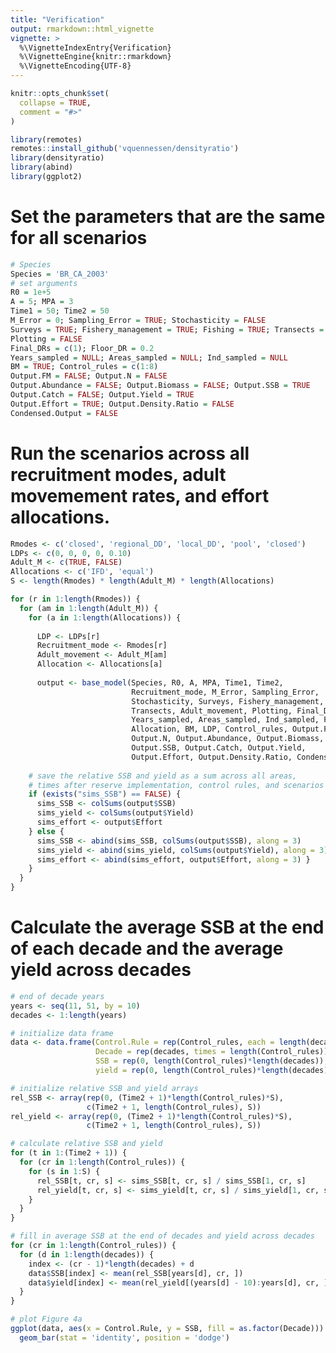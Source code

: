 ```yaml
---
title: "Verification"
output: rmarkdown::html_vignette
vignette: >
  %\VignetteIndexEntry{Verification}
  %\VignetteEngine{knitr::rmarkdown}
  %\VignetteEncoding{UTF-8}
---
```


```r
knitr::opts_chunk$set(
  collapse = TRUE,
  comment = "#>"
)
```

```r
library(remotes)
remotes::install_github('vquennessen/densityratio')
library(densityratio)
library(abind)
library(ggplot2)
```
# Set the parameters that are the same for all scenarios
```r
# Species
Species = 'BR_CA_2003'
# set arguments
R0 = 1e+5
A = 5; MPA = 3
Time1 = 50; Time2 = 50
M_Error = 0; Sampling_Error = TRUE; Stochasticity = FALSE
Surveys = TRUE; Fishery_management = TRUE; Fishing = TRUE; Transects = 24
Plotting = FALSE
Final_DRs = c(1); Floor_DR = 0.2
Years_sampled = NULL; Areas_sampled = NULL; Ind_sampled = NULL
BM = TRUE; Control_rules = c(1:8)
Output.FM = FALSE; Output.N = FALSE
Output.Abundance = FALSE; Output.Biomass = FALSE; Output.SSB = TRUE
Output.Catch = FALSE; Output.Yield = TRUE
Output.Effort = TRUE; Output.Density.Ratio = FALSE
Condensed.Output = FALSE
```

# Run the scenarios across all recruitment modes, adult movemement rates, and effort allocations. 
```r
Rmodes <- c('closed', 'regional_DD', 'local_DD', 'pool', 'closed')
LDPs <- c(0, 0, 0, 0, 0.10)
Adult_M <- c(TRUE, FALSE)
Allocations <- c('IFD', 'equal')
S <- length(Rmodes) * length(Adult_M) * length(Allocations)

for (r in 1:length(Rmodes)) {
  for (am in 1:length(Adult_M)) {
    for (a in 1:length(Allocations)) {
      
      LDP <- LDPs[r]
      Recruitment_mode <- Rmodes[r]
      Adult_movement <- Adult_M[am]
      Allocation <- Allocations[a]
      
      output <- base_model(Species, R0, A, MPA, Time1, Time2, 
                           Recruitment_mode, M_Error, Sampling_Error, 
                           Stochasticity, Surveys, Fishery_management, Fishing, 
                           Transects, Adult_movement, Plotting, Final_DRs, 
                           Years_sampled, Areas_sampled, Ind_sampled, Floor_DR, 
                           Allocation, BM, LDP, Control_rules, Output.FM, 
                           Output.N, Output.Abundance, Output.Biomass, 
                           Output.SSB, Output.Catch, Output.Yield,
                           Output.Effort, Output.Density.Ratio, Condensed.Output)
      
    # save the relative SSB and yield as a sum across all areas, 
    # times after reserve implementation, control rules, and scenarios
    if (exists("sims_SSB") == FALSE) {
      sims_SSB <- colSums(output$SSB)
      sims_yield <- colSums(output$Yield)
      sims_effort <- output$Effort
    } else { 
      sims_SSB <- abind(sims_SSB, colSums(output$SSB), along = 3)
      sims_yield <- abind(sims_yield, colSums(output$Yield), along = 3)
      sims_effort <- abind(sims_effort, output$Effort, along = 3) }
    }
  }
}
```

# Calculate the average SSB at the end of each decade and the average yield across decades
```r
# end of decade years
years <- seq(11, 51, by = 10)
decades <- 1:length(years)

# initialize data frame
data <- data.frame(Control.Rule = rep(Control_rules, each = length(decades)), 
                   Decade = rep(decades, times = length(Control_rules)),
                   SSB = rep(0, length(Control_rules)*length(decades)), 
                   yield = rep(0, length(Control_rules)*length(decades)))

# initialize relative SSB and yield arrays
rel_SSB <- array(rep(0, (Time2 + 1)*length(Control_rules)*S), 
                 c(Time2 + 1, length(Control_rules), S))
rel_yield <- array(rep(0, (Time2 + 1)*length(Control_rules)*S), 
                 c(Time2 + 1, length(Control_rules), S))

# calculate relative SSB and yield
for (t in 1:(Time2 + 1)) {
  for (cr in 1:length(Control_rules)) {
    for (s in 1:S) {
      rel_SSB[t, cr, s] <- sims_SSB[t, cr, s] / sims_SSB[1, cr, s]
      rel_yield[t, cr, s] <- sims_yield[t, cr, s] / sims_yield[1, cr, s]
    }
  }
}

# fill in average SSB at the end of decades and yield across decades
for (cr in 1:length(Control_rules)) {
  for (d in 1:length(decades)) {
    index <- (cr - 1)*length(decades) + d
    data$SSB[index] <- mean(rel_SSB[years[d], cr, ])
    data$yield[index] <- mean(rel_yield[(years[d] - 10):years[d], cr, ])
  }
}

# plot Figure 4a
ggplot(data, aes(x = Control.Rule, y = SSB, fill = as.factor(Decade))) + 
  geom_bar(stat = 'identity', position = 'dodge')
```
